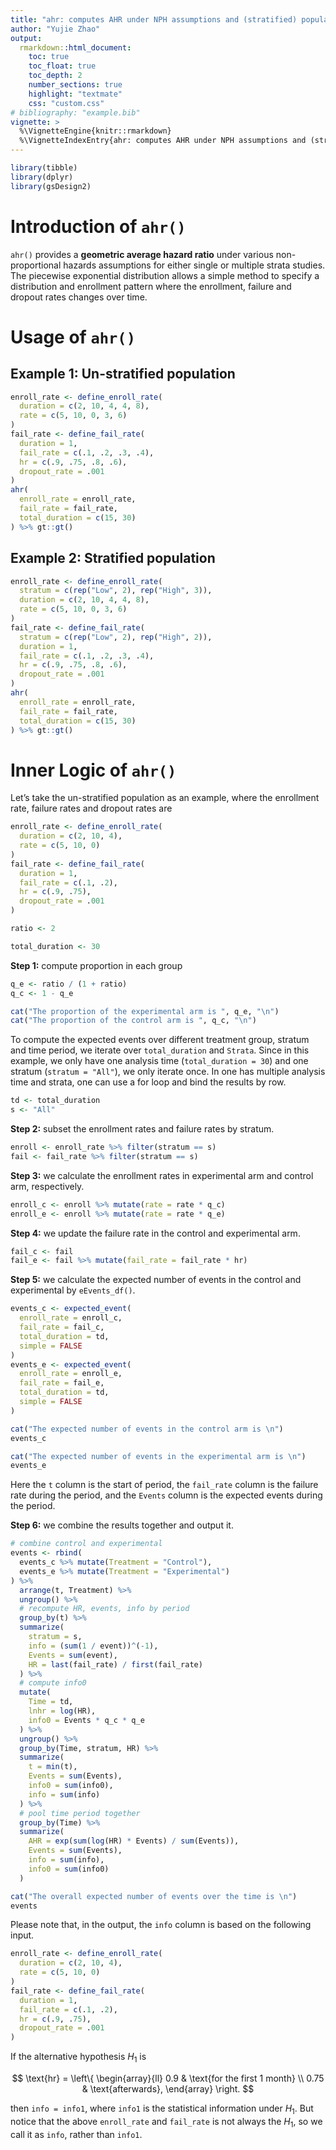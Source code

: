 ```yaml
---
title: "ahr: computes AHR under NPH assumptions and (stratified) populations"
author: "Yujie Zhao"
output:
  rmarkdown::html_document:
    toc: true
    toc_float: true
    toc_depth: 2
    number_sections: true
    highlight: "textmate"
    css: "custom.css"
# bibliography: "example.bib"
vignette: >
  %\VignetteEngine{knitr::rmarkdown}
  %\VignetteIndexEntry{ahr: computes AHR under NPH assumptions and (stratified) populations}
---
```


```r
library(tibble)
library(dplyr)
library(gsDesign2)
```

# Introduction of `ahr()`

`ahr()` provides a **geometric average hazard ratio** under various non-proportional hazards assumptions for either single or multiple strata studies.
The piecewise exponential distribution allows a simple method to specify a distribution and enrollment pattern where the enrollment, failure and dropout rates changes over time.

# Usage of `ahr()`

## Example 1: Un-stratified population

```r
enroll_rate <- define_enroll_rate(
  duration = c(2, 10, 4, 4, 8),
  rate = c(5, 10, 0, 3, 6)
)
fail_rate <- define_fail_rate(
  duration = 1,
  fail_rate = c(.1, .2, .3, .4),
  hr = c(.9, .75, .8, .6),
  dropout_rate = .001
)
ahr(
  enroll_rate = enroll_rate,
  fail_rate = fail_rate,
  total_duration = c(15, 30)
) %>% gt::gt()
```

## Example 2: Stratified population

```r
enroll_rate <- define_enroll_rate(
  stratum = c(rep("Low", 2), rep("High", 3)),
  duration = c(2, 10, 4, 4, 8),
  rate = c(5, 10, 0, 3, 6)
)
fail_rate <- define_fail_rate(
  stratum = c(rep("Low", 2), rep("High", 2)),
  duration = 1,
  fail_rate = c(.1, .2, .3, .4),
  hr = c(.9, .75, .8, .6),
  dropout_rate = .001
)
ahr(
  enroll_rate = enroll_rate,
  fail_rate = fail_rate,
  total_duration = c(15, 30)
) %>% gt::gt()
```

# Inner Logic of `ahr()`

Let's take the un-stratified population as an example, where the enrollment rate, failure rates and dropout rates are

```r
enroll_rate <- define_enroll_rate(
  duration = c(2, 10, 4),
  rate = c(5, 10, 0)
)
fail_rate <- define_fail_rate(
  duration = 1,
  fail_rate = c(.1, .2),
  hr = c(.9, .75),
  dropout_rate = .001
)

ratio <- 2

total_duration <- 30
```

**Step 1:** compute proportion in each group

```r
q_e <- ratio / (1 + ratio)
q_c <- 1 - q_e
```

```r
cat("The proportion of the experimental arm is ", q_e, "\n")
cat("The proportion of the control arm is ", q_c, "\n")
```

To compute the expected events over different treatment group, stratum and time period, we iterate over `total_duration` and `Strata`.
Since in this example, we only have one analysis time (`total_duration = 30`) and one stratum (`stratum = "All"`), we only iterate once.
In one has multiple analysis time and strata, one can use a for loop and bind the results by row.

```r
td <- total_duration
s <- "All"
```

**Step 2:** subset the enrollment rates and failure rates by stratum.

```r
enroll <- enroll_rate %>% filter(stratum == s)
fail <- fail_rate %>% filter(stratum == s)
```

**Step 3:** we calculate the enrollment rates in experimental arm and control arm, respectively.

```r
enroll_c <- enroll %>% mutate(rate = rate * q_c)
enroll_e <- enroll %>% mutate(rate = rate * q_e)
```

**Step 4:** we update the failure rate in the control and experimental arm.

```r
fail_c <- fail
fail_e <- fail %>% mutate(fail_rate = fail_rate * hr)
```

**Step 5:** we calculate the expected number of events in the control and experimental by `eEvents_df()`.

```r
events_c <- expected_event(
  enroll_rate = enroll_c,
  fail_rate = fail_c,
  total_duration = td,
  simple = FALSE
)
events_e <- expected_event(
  enroll_rate = enroll_e,
  fail_rate = fail_e,
  total_duration = td,
  simple = FALSE
)
```

```r
cat("The expected number of events in the control arm is \n")
events_c

cat("The expected number of events in the experimental arm is \n")
events_e
```

Here the `t` column is the start of period, the `fail_rate` column is the failure rate during the period, and the `Events` column is the  expected events during the period.

**Step 6:** we combine the results together and output it.

```r
# combine control and experimental
events <- rbind(
  events_c %>% mutate(Treatment = "Control"),
  events_e %>% mutate(Treatment = "Experimental")
) %>%
  arrange(t, Treatment) %>%
  ungroup() %>%
  # recompute HR, events, info by period
  group_by(t) %>%
  summarize(
    stratum = s,
    info = (sum(1 / event))^(-1),
    Events = sum(event),
    HR = last(fail_rate) / first(fail_rate)
  ) %>%
  # compute info0
  mutate(
    Time = td,
    lnhr = log(HR),
    info0 = Events * q_c * q_e
  ) %>%
  ungroup() %>%
  group_by(Time, stratum, HR) %>%
  summarize(
    t = min(t),
    Events = sum(Events),
    info0 = sum(info0),
    info = sum(info)
  ) %>%
  # pool time period together
  group_by(Time) %>%
  summarize(
    AHR = exp(sum(log(HR) * Events) / sum(Events)),
    Events = sum(Events),
    info = sum(info),
    info0 = sum(info0)
  )
```

```r
cat("The overall expected number of events over the time is \n")
events
```

Please note that, in the output, the `info` column is based on the following input.

```r
enroll_rate <- define_enroll_rate(
  duration = c(2, 10, 4),
  rate = c(5, 10, 0)
)
fail_rate <- define_fail_rate(
  duration = 1,
  fail_rate = c(.1, .2),
  hr = c(.9, .75),
  dropout_rate = .001
)
```

If the alternative hypothesis $H_1$ is

$$
  \text{hr}
  =
  \left\{
  \begin{array}{ll}
    0.9  & \text{for the first 1 month} \\
    0.75 & \text{afterwards},
  \end{array}
  \right.
$$

then `info = info1`, where `info1` is the statistical information under $H_1$.
But notice that the above `enroll_rate` and `fail_rate` is not always the $H_1$,
so we call it as `info`, rather than `info1`.
